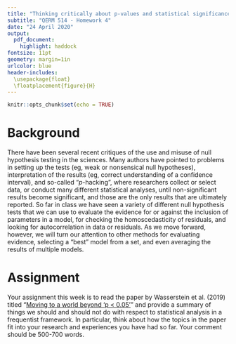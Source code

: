 ```yaml
---
title: "Thinking critically about p-values and statistical significance"
subtitle: "QERM 514 - Homework 4"
date: "24 April 2020"
output:
  pdf_document:
    highlight: haddock
fontsize: 11pt
geometry: margin=1in
urlcolor: blue
header-includes:
  \usepackage{float}
  \floatplacement{figure}{H}
---
```


```r
knitr::opts_chunk$set(echo = TRUE)
```

# Background

There have been several recent critiques of the use and misuse of null hypothesis testing in the sciences. Many authors have pointed to problems in setting up the tests (eg, weak or nonsensical null hypotheses), interpretation of the results (eg, correct understanding of a confidence interval), and so-called "$p$-hacking", where researchers collect or select data, or conduct many different statistical analyses, until non-significant results become significant, and those are the only results that are ultimately reported. So far in class we have seen a variety of different null hypothesis tests that we can use to evaluate the evidence for or against the inclusion of parameters in a model, for checking the homoscedasticity of residuals, and looking for autocorrelation in data or residuals. As we move forward, however, we will turn our attention to other methods for evaluating evidence, selecting a "best" model from a set, and even averaging the results of multiple models.

# Assignment

Your assignment this week is to read the paper by Wasserstein et al. (2019) titled "[Moving to a world beyond 'p < 0.05']("references/Wasserstein_2019_world_beyond_p05.pdf")" and provide a summary of things we should and should not do with respect to statistical analysis in a frequentist framework. In particular, think about how the topics in the paper fit into your research and experiences you have had so far. Your comment should be 500-700 words.


